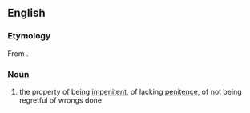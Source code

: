 {{also|impénitence}}
==English==

===Etymology===
From {{af|en|in-|alt1=im-|penitence}}.

===Noun===
{{en-noun|-|s}}

# the property of being [[impenitent]], of lacking [[penitence]], of not being regretful of wrongs done
#: {{ant|en|penitence}}